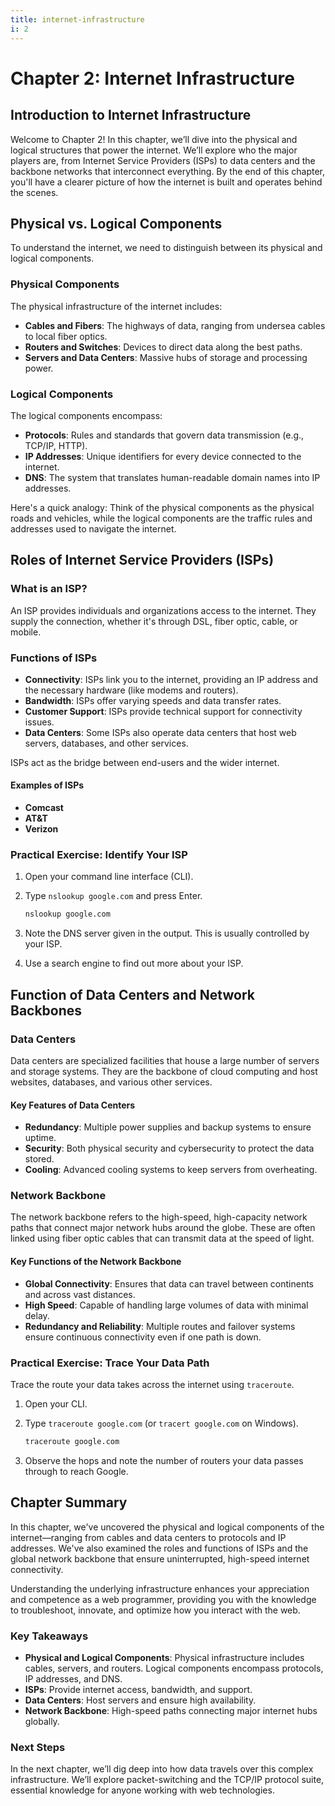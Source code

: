 ```yaml
---
title: internet-infrastructure
i: 2
---
```


# Chapter 2: Internet Infrastructure

## Introduction to Internet Infrastructure

Welcome to Chapter 2! In this chapter, we’ll dive into the physical and logical structures that power the internet. We’ll explore who the major players are, from Internet Service Providers (ISPs) to data centers and the backbone networks that interconnect everything. By the end of this chapter, you'll have a clearer picture of how the internet is built and operates behind the scenes.

## Physical vs. Logical Components

To understand the internet, we need to distinguish between its physical and logical components.

### Physical Components

The physical infrastructure of the internet includes:

- **Cables and Fibers**: The highways of data, ranging from undersea cables to local fiber optics.
- **Routers and Switches**: Devices to direct data along the best paths.
- **Servers and Data Centers**: Massive hubs of storage and processing power.

### Logical Components

The logical components encompass:

- **Protocols**: Rules and standards that govern data transmission (e.g., TCP/IP, HTTP).
- **IP Addresses**: Unique identifiers for every device connected to the internet.
- **DNS**: The system that translates human-readable domain names into IP addresses.

Here's a quick analogy: Think of the physical components as the physical roads and vehicles, while the logical components are the traffic rules and addresses used to navigate the internet.

## Roles of Internet Service Providers (ISPs)

### What is an ISP?

An ISP provides individuals and organizations access to the internet. They supply the connection, whether it's through DSL, fiber optic, cable, or mobile.

### Functions of ISPs

- **Connectivity**: ISPs link you to the internet, providing an IP address and the necessary hardware (like modems and routers).
- **Bandwidth**: ISPs offer varying speeds and data transfer rates.
- **Customer Support**: ISPs provide technical support for connectivity issues.
- **Data Centers**: Some ISPs also operate data centers that host web servers, databases, and other services.

ISPs act as the bridge between end-users and the wider internet.

#### Examples of ISPs

- **Comcast**
- **AT&T**
- **Verizon**

### Practical Exercise: Identify Your ISP

1. Open your command line interface (CLI).
2. Type `nslookup google.com` and press Enter.

   ```bash
   nslookup google.com
   ```

3. Note the DNS server given in the output. This is usually controlled by your ISP.
4. Use a search engine to find out more about your ISP.

## Function of Data Centers and Network Backbones

### Data Centers

Data centers are specialized facilities that house a large number of servers and storage systems. They are the backbone of cloud computing and host websites, databases, and various other services.

#### Key Features of Data Centers

- **Redundancy**: Multiple power supplies and backup systems to ensure uptime.
- **Security**: Both physical security and cybersecurity to protect the data stored.
- **Cooling**: Advanced cooling systems to keep servers from overheating.

### Network Backbone

The network backbone refers to the high-speed, high-capacity network paths that connect major network hubs around the globe. These are often linked using fiber optic cables that can transmit data at the speed of light.

#### Key Functions of the Network Backbone

- **Global Connectivity**: Ensures that data can travel between continents and across vast distances.
- **High Speed**: Capable of handling large volumes of data with minimal delay.
- **Redundancy and Reliability**: Multiple routes and failover systems ensure continuous connectivity even if one path is down.

### Practical Exercise: Trace Your Data Path

Trace the route your data takes across the internet using `traceroute`.

1. Open your CLI.
2. Type `traceroute google.com` (or `tracert google.com` on Windows).

   ```bash
   traceroute google.com
   ```

3. Observe the hops and note the number of routers your data passes through to reach Google.

## Chapter Summary

In this chapter, we've uncovered the physical and logical components of the internet—ranging from cables and data centers to protocols and IP addresses. We've also examined the roles and functions of ISPs and the global network backbone that ensure uninterrupted, high-speed internet connectivity.

Understanding the underlying infrastructure enhances your appreciation and competence as a web programmer, providing you with the knowledge to troubleshoot, innovate, and optimize how you interact with the web.

### Key Takeaways

- **Physical and Logical Components**: Physical infrastructure includes cables, servers, and routers. Logical components encompass protocols, IP addresses, and DNS.
- **ISPs**: Provide internet access, bandwidth, and support.
- **Data Centers**: Host servers and ensure high availability.
- **Network Backbone**: High-speed paths connecting major internet hubs globally.

### Next Steps

In the next chapter, we’ll dig deep into how data travels over this complex infrastructure. We’ll explore packet-switching and the TCP/IP protocol suite, essential knowledge for anyone working with web technologies.
